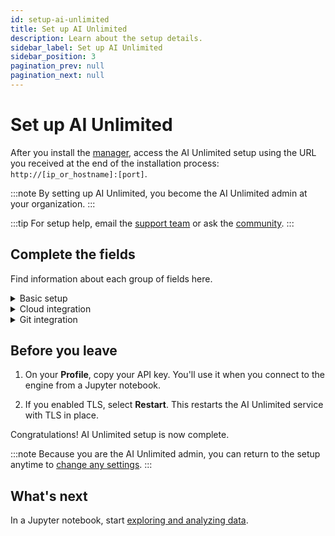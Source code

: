 ```yaml
---
id: setup-ai-unlimited
title: Set up AI Unlimited
description: Learn about the setup details.
sidebar_label: Set up AI Unlimited
sidebar_position: 3
pagination_prev: null
pagination_next: null
---
```



# Set up AI Unlimited

After you install the [manager](../glossary.md#ai-unlimited-manager), access the AI Unlimited setup using the URL you received at the end of the installation process: `http://[ip_or_hostname]:[port]`. 

:::note
By setting up AI Unlimited, you become the AI Unlimited admin at your organization.
:::

:::tip
For setup help, email the <a href="mailto:aiunlimited.support@Teradata.com">support team</a> or ask the [community](https://support.teradata.com/community?id=community_forum&sys_id=b0aba91597c329d0e6d2bd8c1253affa).
:::

<a id="setup-fields"></a>	
## Complete the fields

Find information about each group of fields here.

<details>

<summary>Basic setup</summary>

<br />

**AI Unlimited base URL**&mdash;The URL you used to access the setup. You received it when you installed the manager.


**Git provider**&mdash;GitHub or GitLab.

**AI Unlimited log level**&mdash;The level of detail to see in AI Unlimited logs.

**Engine IP network type**

Select **Private** if you deploy the engine in the same Virtual Private Cloud as AI Unlimited.

**Public** or **Private** refers to how AI Unlimited should communicate with the engine. The engine might have a public IP address, a private IP address, or both. Indicate the type of IP address to which AI Unlimited should connect.

**Use TLS**

We recommend that you use [Transport Layer Security (TLS)](../glossary.md#transport-layer-security) to secure connections to AI Unlimited and safeguard your data in transit.

- If you are using an [application load balancer (ALB)](../glossary.md#application-load-balancer), with certification termination enabled, select **False**.

- If you are using a [network load balancer (NLB)](../glossary.md#network-load-balancer) or no load balancer, select **True.**
..
	- **AI Unlimited TLS certificate** and **AI Unlimited TLS certificate key**&mdash;If you have a certificate issued by a trusted Certificate Authority (CA), you can provide it and its key. You'll be responsible for managing the certificate lifecycle, including renewal and validation. If you have specific requirements or need more control over your certificates, bringing your own is a good option.

	- Or select **Generate Certs** to use a Teradata system-generated certificate. It automatically renews before it expires.

Select **Update**.

</details>


<details>

<summary>Cloud integration</summary>
<br />
Some of these fields are for default values. Later, when you deploy the engine from a Jupyter notebook, you can specify values, different from the defaults, for that deployment.

<Tabs>
<TabItem value="aws1" label="AWS">
<br />
**Default region**&mdash;The AWS region in which to deploy the engine. We recommend choosing the region closest to your data lake.

**Default subnet**&mdash;The [AWS subnet](https://docs.aws.amazon.com/vpc/latest/userguide/configure-subnets.html) to which to deploy the engine. The AWS console shows the subnets in the region.

**Default IAM role**

- The [IAM role](https://docs.aws.amazon.com/IAM/latest/UserGuide/id_roles_create.html) for the engine. Leave blank to let AI Unlimited create the role&mdash;if your security allows this. Otherwise, create a role using this policy: [ai-unlimited-engine.json](https://github.com/Teradata/ai-unlimited/blob/develop/deployments/aws/policies/ai-unlimited-engine.json).
- If AI Unlimited creates the role, it creates it for the AWS [cluster](../glossary.md#cluster) that deploys the engine&mdash;each time you deploy the engine. If your organization creates the role, it must accommodate any cluster that might deploy the engine.
		
**Resource tags**&mdash;You can [tag](https://docs.aws.amazon.com/tag-editor/latest/userguide/tagging.html) the AWS resources that deploy the engine to make them easier to manage.

**Inbound security**

Use these fields to allow source traffic to reach the engine:
- **Default [CIDRs](../glossary.md#classless-inter-domain-routing)**
- **Default [security group](https://docs.aws.amazon.com/vpc/latest/userguide/working-with-security-groups.html) IDs**&mdash;If you deploy the engine in the same Virtual Private Cloud as AI Unlimited, include the AI Unlimited security group in this field to ensure that AI Unlimited can communicate with the engine.
- **Default [prefix list](https://docs.aws.amazon.com/vpc/latest/userguide/managed-prefix-lists.html) names**

**Role prefix**&mdash;If AI Unlimited creates the role, this prefix is added to the role name.

**[Permissions boundary](https://docs.aws.amazon.com/IAM/latest/UserGuide/access_policies_boundaries.html) ARN**&mdash;If your IAM entities require a boundary, you can provide one here.   

Select **Update**.

</TabItem>

<TabItem value="azure" label="Azure"> 

<br />

**Default region**&mdash;The Azure region in which to deploy the engine. We recommend choosing the region closest to your data lake.

Learn more about [Azure virtual networks](https://learn.microsoft.com/en-us/azure/virtual-network/concepts-and-best-practices).


**Default network resource group**&mdash;The resource group that contains the network.

**Default network**&mdash;The network to which to deploy the engine.

**Default subnet**&mdash;The subnet to which to deploy the engine.

**Default key vault**&mdash;The key vault, used by the engine, in which sensitive information such as passwords can be securely stored.

**Default key vault resource group**&mdash;The resource group that contains the key vault.

**Inbound security**

Use these fields to allow source traffic to reach the engine:

- **Default [CIDRs](../glossary.md#classless-inter-domain-routing)**
 
- **Default [security group](https://learn.microsoft.com/en-us/azure/virtual-network/application-security-groups) names**&mdash; If you deploy the engine in the same Virtual Private Cloud as AI Unlimited, include the AI Unlimited application security group in this field to ensure that AI Unlimited can communicate with the engine.

**Resource tags**&mdash;You can [tag](https://learn.microsoft.com/en-us/azure/azure-resource-manager/management/tag-resources) the Azure resources that deploy the engine to make them easier to manage.

Select **Update**.

</TabItem>
</Tabs>

</details>


<details>

<summary>Git integration</summary>

<Tabs>

<TabItem value="github" label="GitHub">

<br />

**GitHub callback URL**&mdash;After authenticating a user, GitHub uses this URL to redirect to the manager. This was provided to the OAuth app [when it was created](../resources/create-oauth-app.md).

**GitHub base URL**&mdash;The URL for your GitHub instance.

**GitHub client ID** and **GitHub client secret**&mdash;The credentials received from GitHub when your [OAuth app was created](../resources/create-oauth-app.md).

**Organization access**

Two organizations in your GitHub account can help with access control and repository management:

- Members of the **Authorizing organization** are able to sign in and authenticate themselves in AI Unlimited. If you don't specify an organization, any GitHub account user can sign in and authenticate.

- Project repositories are created in the **Repository organization**. If you don't specify an organization, projects will be in your personal GitHub space.

Select **Update**.

Select **Sign In**. Then, sign in (if prompted), and authenticate yourself.

</TabItem>

<TabItem value="gitlab" label="GitLab">

<br />

**GitLab callback URL**&mdash;After authenticating a user, GitLab uses this URL to redirect to the manager. This was provided to the OAuth app [when it was created](../resources/create-oauth-app.md).

**GitLab base URL**&mdash;The URL for your GitLab instance.

**GitLab client ID** and **GitLab client secret**&mdash;The credentials received from GitLab when your [OAuth app was created](../resources/create-oauth-app.md).

**Group access**

Two groups in your GitLab account can help with access control and repository management:

- Members of the **Authorizing group** are able to sign in and authenticate themselves in AI Unlimited. If you don't specify a group, any GitLab account user can sign in and authenticate.

- All project repositories are created in the **Repository group**. If you don't specify a group, projects will be in your personal GitLab space.

Select **Update**.

Select **Sign In**. Then, sign in (if prompted), and authenticate yourself.

</TabItem>
</Tabs>

</details>


## Before you leave

1. On your **Profile**, copy your API key.
    You'll use it when you connect to the engine from a Jupyter notebook.

2. If you enabled TLS, select **Restart**. This restarts the AI Unlimited service with TLS in place.

Congratulations! AI Unlimited setup is now complete.


:::note
Because you are the AI Unlimited admin, you can return to the setup anytime to [change any settings](../manage-ai-unlimited/change-settings.md). 
:::


## What's next

In a Jupyter notebook, start [exploring and analyzing data](../explore-and-analyze-data/index.md).

